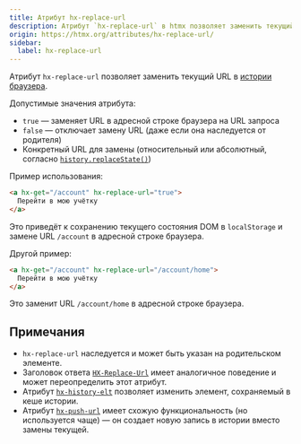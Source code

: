 ```yaml
---
title: Атрибут hx-replace-url
description: Атрибут `hx-replace-url` в htmx позволяет заменить текущий URL в истории браузера.
origin: https://htmx.org/attributes/hx-replace-url/
sidebar:
  label: hx-replace-url
---
```


Атрибут `hx-replace-url` позволяет заменить текущий URL в [истории браузера](https://developer.mozilla.org/ru/docs/Web/API/History_API).

Допустимые значения атрибута:

- `true` — заменяет URL в адресной строке браузера на URL запроса
- `false` — отключает замену URL (даже если она наследуется от родителя)
- Конкретный URL для замены (относительный или абсолютный, согласно [`history.replaceState()`](https://developer.mozilla.org/ru/docs/Web/API/History/replaceState))

Пример использования:

```html
<a hx-get="/account" hx-replace-url="true">
  Перейти в мою учётку
</a>
```

Это приведёт к сохранению текущего состояния DOM в `localStorage` и замене URL `/account` в адресной строке браузера.

Другой пример:

```html
<a hx-get="/account" hx-replace-url="/account/home">
  Перейти в мою учётку
</a>
```

Это заменит URL `/account/home` в адресной строке браузера.

## Примечания

* `hx-replace-url` наследуется и может быть указан на родительском элементе.
* Заголовок ответа [`HX-Replace-Url`](https://htmx.org/headers/hx-replace-url/) имеет аналогичное поведение и может переопределить этот атрибут.
* Атрибут [`hx-history-elt`](/attributes/hx-history-elt) позволяет изменить элемент, сохраняемый в кеше истории.
* Атрибут [`hx-push-url`](/attributes/hx-push-url) имеет схожую функциональность (но используется чаще) — он создает новую запись в истории вместо замены текущей.
